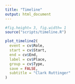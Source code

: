 ```yaml
---
title: "Timeline"
output: html_document
---
```


```r
#fig.height= 3, fig.width= 1
source("scripts/timeline.R")

plot_timeline2(
  event = cv$Role,
  start = cv$Start,
  end = cv$End,
  label = cv$Place,
  group = cv$Type,
  save = FALSE,
  subtitle = "Clark Ruttinger"
)
```

